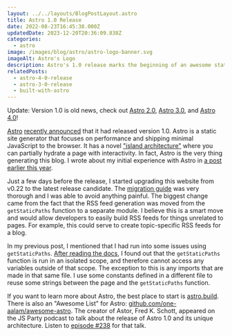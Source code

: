 ```yaml
---
layout: ../../layouts/BlogPostLayout.astro
title: Astro 1.0 Release
date: 2022-08-23T16:45:38.000Z
updatedDate: 2023-12-20T20:36:09.838Z
categories:
  - astro
image: /images/blog/astro/astro-logo-banner.svg
imageAlt: Astro's Logo
description: Astro's 1.0 release marks the beginning of an awesome static site generator.
relatedPosts:
  - astro-4-0-release
  - astro-3-0-release
  - built-with-astro
---
```


Update: Version 1.0 is old news, check out [Astro 2.0](../astro-2-0-release/), [Astro 3.0](../astro-3-0-release/),
and [Astro 4.0](../astro-4-0-release/)!

[Astro](../astro/) [recently announced](https://astro.build/blog/astro-1/) that it had released
version 1.0. Astro is a static site generator that focuses on performance and
shipping minimal JavaScript to the browser. It has a novel
["island architecture"](https://docs.astro.build/en/concepts/islands/)
where you can partially hydrate a page with interactivity.
In fact, Astro is the very thing generating this blog. I wrote about my initial
experience with Astro in [a post earlier this year](/blog/built-with-astro/).

Just a few days before the release, I started upgrading this website from v0.22
to the latest release candidate. The [migration guide](https://docs.astro.build/en/guides/upgrade-to/v1/)
was very thorough and I was able to avoid anything painful. The biggest change
came from the fact that the RSS feed generation was moved from the `getStaticPaths`
function to a separate module. I believe this is a smart move and would allow
developers to easily build RSS feeds for things unrelated to pages. For example,
this could serve to create topic-specific RSS feeds for a blog.

<RandomSupport />

In my previous post, I mentioned that I had run into some issues using `getStaticPaths`.
[After reading the docs](https://docs.astro.build/en/reference/api-reference/#getstaticpaths),
I found out that the `getStaticPaths` function is run in an isolated scope, and
therefore cannot access any variables outside of that scope. The exception to this
is any imports that are made in that same file. I use some constants defined
in a different file to reuse some strings between the page and the `getStaticPaths`
function.

If you want to learn more about Astro, the best place to start is [astro.build](https://astro.build/).
There is also an "Awesome List" for Astro: [github.com/one-aalam/awesome-astro](https://github.com/one-aalam/awesome-astro).
The creator of Astor, Fred K. Schott, appeared on the JS Party podcast to talk
about the release of Astro 1.0 and its unique architecture. Listen to
[episode #238](https://changelog.com/jsparty/238) for that talk.
